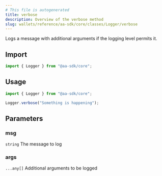 ```yaml
---
# This file is autogenerated
title: verbose
description: Overview of the verbose method
slug: wallets/reference/aa-sdk/core/classes/Logger/verbose
---
```


Logs a message with additional arguments if the logging level permits it.

## Import

```ts
import { Logger } from "@aa-sdk/core";
```

## Usage

```ts
import { Logger } from "@aa-sdk/core";

Logger.verbose("Something is happening");
```

## Parameters

### msg

`string`
The message to log

### args

`...any[]`
Additional arguments to be logged
